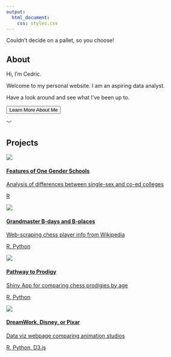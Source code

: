 ```yaml
---
output:
  html_document:
    css: styles.css
---
```

<link id="theme-style" rel= "stylesheet" href="light.css">

<div class= "main">
<div class= "containers theme-bar">
<p class= "theme-text"> Couldn’t decide on a pallet, so you choose!</p>
<div class= "theme-holder">
<div data-mode="light" class = "theme light"></div>
<div data-mode="salmon" class = "theme salmon"></div>
<div data-mode="sea" class = "theme sea"></div>
<div data-mode="dark" class = "theme dark"></div>
</div>

</div>

<div class = "containers c1">
<div class= "section" id ="about-section">
  
  
  <h2>About</h2>
  
  <div class = "waffle"></div>
  
  <p class= "text paragraph1">Hi, I’m Cedric.</p>
  <p class= "text paragraph2">Welcome to my personal website. I am an aspiring data analyst. </p>
  <p class= "text paragraph3">Have a look around and see what I’ve been up to. </p>
  
  <form action="about.html">
  <button class= "learn button">Learn More About Me </button>
  </form>
  
  <p class ="arrow arrow1">﹀</p>


  
  
</div>
 </div>


<div class = "containers c2">

<div class= "section" id ="project-section">

<h2>Projects</h2>


<div class= "projects-div">

<a href="https://larylc.github.io/Independent-Projects-/gendered_education_project_complete.html">
<div class= "project-card">
<img  id= "img1" src="imgs/degrees conferred project 2.png">
<div class="card-description">
  <h4 class= "card-heading">Features of One Gender Schools</h4>
  <p class= "card-info">Analysis of differences between single-sex and co-ed colleges</p>
  <p class= "card-tags">R<p>
</div>
</div>
</a>

<a href="https://larylc.github.io/chess_bdays_bplaces/">
<div class= "project-card">
<img  id= "img2" src="imgs/project 4.png">
<div class="card-description">
  <h4 class= "card-heading">Grandmaster B-days and B-places</h4>
  <p class= "card-info">Web-scraping chess player info from Wikipedia</p>
  <p class= "card-tags">R, Python<p>
</div>
</div>
</a>


<a href="https://loganlary.shinyapps.io/prodigies_app/?_ga=2.15136438.103236738.1633010249-569369622.1613318148">
<div class= "project-card">
<img  id= "img3" src="imgs/Screenshot 2021-11-06 115535.png">
<div class="card-description">
  <h4 class= "card-heading">Pathway to Prodigy</h4>
  <p class= "card-info">Shiny App for comparing chess prodigies by age</p>
  <p class= "card-tags">R, Python<p>
</div>
</div>
</a>



<a href="https://larylc.github.io/Independent-Projects-/dreamworks_disney_pixar.html">
<div class= "project-card">
<img  id= "img4" src="imgs/dreamworks_disney_pixar.png">
<div class="card-description">
  <h4 class= "card-heading">DreamWork, Disney, or Pixar </h4>
  <p class= "card-info">Data viz webpage comparing animation studios</p>
  <p class= "card-tags">R, Python, D3.js<p>
</div>
</div>
</a>
</div>


</div>
 </div>


</div>


<script src="https://d3js.org/d3.v6.min.js"></script>
<script src="./script.js"></script>